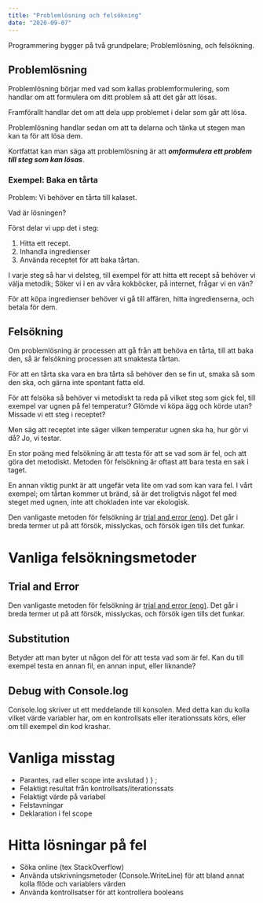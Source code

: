```yaml
---
title: "Problemlösning och felsökning"
date: "2020-09-07"
---
```


Programmering bygger på två grundpelare; Problemlösning, och felsökning.

## Problemlösning

Problemlösning börjar med vad som kallas problemformulering, som handlar om att formulera om ditt problem så att det går att lösas.

Framförallt handlar det om att dela upp problemet i delar som går att lösa.

Problemlösning handlar sedan om att ta delarna och tänka ut stegen man kan ta för att lösa dem.

Kortfattat kan man säga att problemlösning är att **_omformulera ett problem till steg som kan lösas_**.

### Exempel: Baka en tårta

Problem: Vi behöver en tårta till kalaset.

Vad är lösningen?

Först delar vi upp det i steg:

1. Hitta ett recept.
2. Inhandla ingredienser
3. Använda receptet för att baka tårtan.

I varje steg så har vi delsteg, till exempel för att hitta ett recept så behöver vi välja metodik; Söker vi i en av våra kokböcker, på internet, frågar vi en vän?

För att köpa ingredienser behöver vi gå till affären, hitta ingredienserna, och betala för dem.

## Felsökning

Om problemlösning är processen att gå från att behöva en tårta, till att baka den, så är felsökning processen att smaktesta tårtan.

För att en tårta ska vara en bra tårta så behöver den se fin ut, smaka så som den ska, och gärna inte spontant fatta eld.

För att felsöka så behöver vi metodiskt ta reda på vilket steg som gick fel, till exempel var ugnen på fel temperatur? Glömde vi köpa ägg och körde utan? Missade vi ett steg i receptet?

Men säg att receptet inte säger vilken temperatur ugnen ska ha, hur gör vi då? Jo, vi testar.

En stor poäng med felsökning är att testa för att se vad som är fel, och att göra det metodiskt. Metoden för felsökning är oftast att bara testa en sak i taget.

En annan viktig punkt är att ungefär veta lite om vad som kan vara fel. I vårt exempel; om tårtan kommer ut bränd, så är det troligtvis något fel med steget med ugnen, inte att chokladen inte var ekologisk.

Den vanligaste metoden för felsökning är [trial and error (eng)](https://en.wikipedia.org/wiki/Trial_and_error). Det går i breda termer ut på att försök, misslyckas, och försök igen tills det funkar.

# Vanliga felsökningsmetoder

## Trial and Error
Den vanligaste metoden för felsökning är [trial and error (eng)](https://en.wikipedia.org/wiki/Trial_and_error). Det går i breda termer ut på att försök, misslyckas, och försök igen tills det funkar.

## Substitution
Betyder att man byter ut någon del för att testa vad som är fel. Kan du till exempel testa en annan fil, en annan input, eller liknande?

## Debug with Console.log
Console.log skriver ut ett meddelande till konsolen. Med detta kan du kolla vilket värde variabler har, om en kontrollsats eller iterationssats körs, eller om till exempel din kod krashar.

# Vanliga misstag
- Parantes, rad eller scope inte avslutad ) } ;
- Felaktigt resultat från kontrollsats/iterationssats
- Felaktigt värde på variabel
- Felstavningar
- Deklaration i fel scope


# Hitta lösningar på fel

- Söka online (tex StackOverflow)
- Använda utskrivningsmetoder (Console.WriteLine) för att bland annat kolla flöde och variablers värden
- Använda kontrollsatser för att kontrollera booleans
